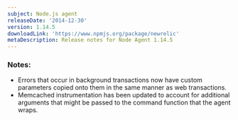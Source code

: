 ```yaml
---
subject: Node.js agent
releaseDate: '2014-12-30'
version: 1.14.5
downloadLink: 'https://www.npmjs.org/package/newrelic'
metaDescription: Release notes for Node Agent 1.14.5
---
```


### Notes:

* Errors that occur in background transactions now have custom parameters copied onto them in the same manner as web transactions.
* Memcached instrumentation has been updated to account for additional arguments that might be passed to the command function that the agent wraps.
